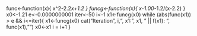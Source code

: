 func<-function(x){
    x^2-2.2*x+1.2
  }
funcg<-function(x){
    x-1.00*-1.2/(x-2.2)
  }
x0<-1.21
e<-0.0000000001
iter<-50
i<-1
x1<-funcg(x0)
while (abs(func(x1)) > e && i<=iter){
  x1<-funcg(x0)
  cat("Iteration ", i,", x1: ", x1, " || f(x1): ", func(x1),"\n")
  x0<-x1
  i = i+1
}


